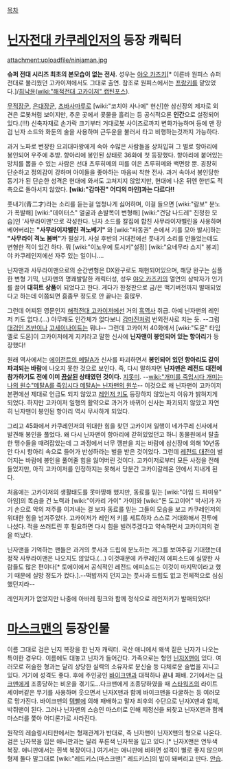 [[목차]]
= [[닌자전대 카쿠레인저]]의 등장 캐릭터 = 
attachment:uploadfile/ninjaman.jpg

'''슈퍼 전대 시리즈 최초의 본모습이 없는 전사.''' 성우는 [[야오 카즈키]][* 이른바 원피스 슈퍼전대로 불리웠던 고카이져에서도 그대로 출연. 참조로 원피스에서는 [[프랑키]]를 맡았었다.]/[[최낙윤]]([[wiki:"해적전대 고카이저" 캡틴포스]]).

[[무적장군]], [[은대장군]], [[츠바사마루]]로 [wiki:"코치야 사나에" 현신]한 삼신장의 제자로 외견은 로봇처럼 보이지만, 추운 곳에서 콧물을 흘리는 등 공식적으론 '''인간'''으로 설정되어있다.(!!!) 신축자재로 손가락 크기부터 거대로봇 사이즈로까지 변화가능하며 등에 맨 장검 닌자 소드와 화둔의 술을 사용하며 근두운을 불러서 타고 비행하는것까지 가능하다.

과거 노파로 변장한 요괴대마왕에게 속아 수많은 사람들을 상처입혀 그 벌로 항아리에 봉인되어 우주에 추방. 항아리에 봉인된 상태로 36화에 첫 등장했다. 항아리에 붙어있는 망치를 뽑을 수 있는 사람은 선대 츠루히메의 피를 이은 츠루히메와 백면랑 뿐. 굉장히 단순하고 정의감이 강하며 아이들을 좋아하는 마음씨 착한 전사. 과거 속아서 봉인당한 동기가 된 단순한 성격은 현대에 와서도 고쳐지지 않았지만, 현대에 나온 뒤엔 한번도 적 측으로 돌아서지 않았다. '''[wiki:"감마진" 어디의 마인]과는 다르다!!'''

풋내기(青二才)라는 소리를 듣는걸 엄청나게 싫어하며, 이걸 들으면 [wiki:"람보" 분노가 폭발해] [wiki:"데이터스" 얼굴과 손발목이 변형해] [wiki:"건담 나드레" 진정한 모습]인 '사무라이맨'으로 각성한다. 닌자 소드를 칼집에 합친 사무라이쟈벨린을 사용하며 베어버리는 '''"사무라이쟈벨린 격노베기"''' 와 [wiki:"파동권" 손에서 기를 모아 발사]하는 '''"사무라이 격노 봄버"'''가 필살기. 사실 후반의 거대전에선 풋내기 소리를 안들었는데도 변형한 적이 있긴 하다. 뭐 [wiki:"이노우에 토시키"설정] [wiki:"요네무라 쇼지" 붕괴]야 카쿠레인저에선 자주 있는 일이니….

닌자맨과 사무라이맨으로의 순간변형은 DX완구로도 재현되어있으며, 해당 완구는 심플한 변형 기믹, 닌자맨의 명쾌발랄한 캐릭터성, 성우 [[야오 카즈키]]의 열연의 삼박자가 인기를 끌어 '''대히트 상품'''이 되었다고 한다. 게다가 한정판으로 금/은 맥기버전까지 발매되었다고 하는데 이쯤되면 흠좀무 정도로 안 끝나는 흠많무.

그런데 어찌된 영문인지 [[해적전대 고카이저]]에선 거의 [[흑역사]] 취급. 아예 닌자맨의 레인저 키도 없다.(...) 아무래도 인간체가 없다보니 [[감마진]]처럼 번외전사로 치는 듯. --그럼 [[대검인 즈반]]이나 [[고세이나이트]]는 뭐냐-- 그런데 고카이저 40화에서 [wiki:"도몬" 타임 옐로 도몬]이 고카이저에게 지키라고 말한 신사에 '''닌자맨이 봉인되어 있는 항아리'''가 등장했다!

원래 역사에서는 [[에이전트의 메탈A]]가 신사를 파괴하면서 '''봉인되어 있던 항아리도 같이 파괴되는 바람'''에 나오지 못한 것으로 보인다. 즉, 다시 말하자면 '''닌자맨은 레전드 대전에 참가하기도 전에 이미 [[끔살]]된 상태였던 것이다.''' [[지못미]]. --[[wiki:"개미를 죽입시다 개미는 나의 원수"메탈A를 죽입시다 메탈A는 닌자맨의 원쑤]]-- 이것으로 왜 닌자맨이 고카이저 본편에선 제대로 언급도 되지 않았고 [[레인저 키]]도 등장하지 않았는지 이유가 밝혀지게 되었다. 하지만 고카이저 일행의 활약으로 과거가 바뀌어 신사는 파괴되지 않았고 자연히 닌자맨이 봉인된 항아리 역시 무사하게 되었다.

그리고 45화에서 카쿠레인저의 위대한 힘을 찾던 고카이저 일행이 네가쿠레 신사에서 발견해 봉인을 풀었다. 왜 다시 닌자맨이 항아리에 갇혀있었던고 하니 동물원에서 탈출한 맹수들을 때려잡았는데 그 과정에서 너무 깽판을 치는 바람에 삼신장에 의해 10년동안 다시 항아리 속으로 들어가 반성하라는 벌을 받은 것이었다. 그런데 [[레전드 대전]]이 벌어지는 바람에 봉인을 풀어줄 힘을 잃어버린 것이다. 고카이저로부터 모든 사정을 전해들었지만, 아직 고카이저를 인정하지는 못해서 당분간 고카이갈레온 안에서 지내게 된다. 

처음에는 고카이저의 생활태도를 못마땅해 했지만, 동료를 믿는 [wiki:"아임 드 파미유" 아임]의 목숨을 건 노력과 [wiki:"이카리 가이" 가이]와 [wiki:"돈 도고이어" 박사]가 자기 손으로 악의 저주를 이겨내는 걸 보자 동료를 믿는 그들의 모습을 보고 카쿠레인저의 위대한 힘을 넘겨주었다. 고카이저가 레인저 키를 세트하자 스스로 거대화해서 전투에 나섰다. 적을 쓰러트린 후 필요하면 다시 힘을 빌려주겠다고 약속하면서 고카이저의 곁을 떠났다.

닌자맨을 기억하는 팬들은 과거의 풋사과 드립에 분노하는 개그를 보여주길 기대했는데 정작 사무라이맨은 나오지도 않았다.(...) 이것때문에 카쿠레인저 에피소드에 실망한 사람들도 많은 편이다[* 토에이에서 공식적인 레전드 에피소드는 이것이 마지막이라고 했기 때문에 실망 정도가 컸다.].--떡밥까지 던지고는 풋사과 드립도 없고 전체적으로 심심했던지라--

레인저키가 없었지만 나중에 아바레 핑크와 함께 정식으로 레인저키가 발매되었다!

= [[마스크맨]]의 등장인물 =
이름 그대로 검은 닌지 복장을 한 닌자 캐릭터. 국산 애니에서 왜색 짙은 닌자가 나오는 특이한 경우다. 이름에도 대놓고 닌자가 들어간다.
가족으로는 형인 [[닌자X맨]]이 있다. 여러모로 허술한 형과는 달리 상당한 실력의 소유자로 분신술 등 다체로운 술법을 지니고 있다. 거기에 성격도 좋다. 후에 주인공인 [[바이크맨]]과 대적하나 끝내 패배. 2기에서는 [[다크맨]]에게 조종당하는 비운을 겪기도...다크맨에게 조종당하였을 때 [[스타워즈]]의 라이트 세이버같은 무기를 사용하며 웃으면서 닌자X맨과 함께 바이크맨을 다굴하는 등 여러모로 망가진다. 바이크맨의 [[템빨]]에 의해 패배하고 말자 최후의 수단으로 닌자X맨과 합체, 박쥐맨이 된다. 그러나 닌자맨의 스승인 마스터로 인해 제정신을 되찾고 닌자X맨과 함께 마스터를 쫓아 어디론가로 사라진다.

원작의 레슬링시티판에서는 형재관계가 반대로, 즉 닌자맨이 닌자X맨의 형으로 나온다. 검은 닌자복을 입은 애니판과는 달리 푸른색 닌자복을 입고 있다.[* 닌자X맨은 연두색 복장. 애니판에서는 흰색 복장이다.] 여기서는 애니판에 비하면 성격이 별로 좋지 않으며 형제 둘다 말그대로 [wiki:"레드키스(마스크맨)" 레드키스]의 밥이 돼버리고 만다. [[안습]].
